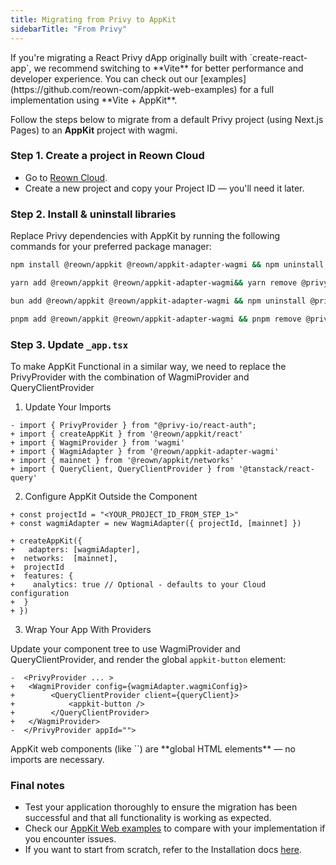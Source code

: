```yaml
---
title: Migrating from Privy to AppKit
sidebarTitle: "From Privy"
---
```


<Note> 
If you're migrating a React Privy dApp originally built with `create-react-app`, we recommend switching to **Vite** for better performance and developer experience. 
You can check out our [examples](https://github.com/reown-com/appkit-web-examples) for a full implementation using **Vite + AppKit**. 
</Note>

Follow the steps below to migrate from a default Privy project (using Next.js Pages) to an **AppKit** project with wagmi.

### Step 1. Create a project in Reown Cloud

- Go to [Reown Cloud](http://cloud.reown.com).
- Create a new project and copy your Project ID — you'll need it later.

### Step 2. Install & uninstall libraries

Replace Privy dependencies with AppKit by running the following commands for your preferred package manager:
<CodeGroup>
```bash npm
npm install @reown/appkit @reown/appkit-adapter-wagmi && npm uninstall @privy-io/react-auth @privy-io/server-auth
```
```bash Yarn
yarn add @reown/appkit @reown/appkit-adapter-wagmi&& yarn remove @privy-io/react-auth @privy-io/server-auth
```
```bash Bun
bun add @reown/appkit @reown/appkit-adapter-wagmi && npm uninstall @privy-io/react-auth @privy-io/server-auth
```
```bash pnpm
pnpm add @reown/appkit @reown/appkit-adapter-wagmi && pnpm remove @privy-io/react-auth @privy-io/server-auth
```
</CodeGroup>

### Step 3. Update `_app.tsx`

To make AppKit Functional in a similar way, we need to replace the PrivyProvider with the combination of WagmiProvider and QueryClientProvider

1. Update Your Imports
```tsx {2-6}
- import { PrivyProvider } from "@privy-io/react-auth";
+ import { createAppKit } from '@reown/appkit/react'
+ import { WagmiProvider } from 'wagmi'
+ import { WagmiAdapter } from '@reown/appkit-adapter-wagmi'
+ import { mainnet } from '@reown/appkit/networks'
+ import { QueryClient, QueryClientProvider } from '@tanstack/react-query'
```

2. Configure AppKit Outside the Component
```tsx {1-11}
+ const projectId = "<YOUR_PROJECT_ID_FROM_STEP_1>"
+ const wagmiAdapter = new WagmiAdapter({ projectId, [mainnet] })

+ createAppKit({
+   adapters: [wagmiAdapter],
+  networks:  [mainnet],
+  projectId
+  features: {
+    analytics: true // Optional - defaults to your Cloud configuration
+  }
+ })
```

3. Wrap Your App With Providers

Update your component tree to use WagmiProvider and QueryClientProvider, and render the global `appkit-button` element:

```tsx {2-6}
-  <PrivyProvider ... >
+   <WagmiProvider config={wagmiAdapter.wagmiConfig}>
+        <QueryClientProvider client={queryClient}>
+            <appkit-button />
+        </QueryClientProvider>
+   </WagmiProvider>
-  </PrivyProvider appId="">
```

<Info>
AppKit web components (like `<appkit-button>`) are **global HTML elements** — no imports are necessary. 
</Info>


### Final notes

- Test your application thoroughly to ensure the migration has been successful and that all functionality is working as expected.
- Check our [AppKit Web examples](https://github.com/reown-com/appkit-web-examples) to compare with your implementation if you encounter issues.
- If you want to start from scratch, refer to the Installation docs [here](/appkit/next/core/installation).
